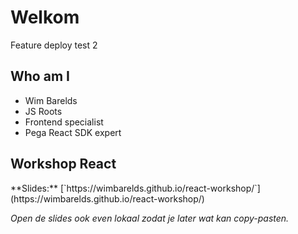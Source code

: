 # Welkom

Feature deploy test 2

## Who am I

- Wim Barelds
- JS Roots
- Frontend specialist
- Pega React SDK expert

## Workshop React

<p className="text-3xl">
  **Slides:**
  [`https://wimbarelds.github.io/react-workshop/`](https://wimbarelds.github.io/react-workshop/)
</p>

_Open de slides ook even lokaal zodat je later wat kan copy-pasten._
